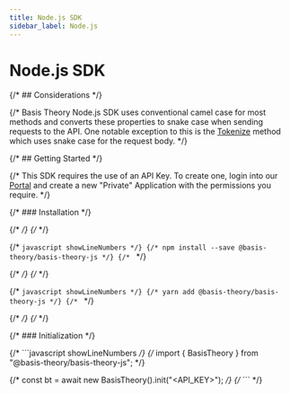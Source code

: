 ```yaml
---
title: Node.js SDK
sidebar_label: Node.js
---
```




# Node.js SDK

<GithubCard
  heading="Node.js SDK"
  icon={SDK.NODE}
  organization="basis-theory"
  repository="node-sdk"
/>

{/* ## Considerations */}

{/* Basis Theory Node.js SDK uses conventional camel case for most methods and converts these properties to snake case when sending requests to the API. One notable exception to this is the [Tokenize](/docs/api/tokens/tokenize) method which uses snake case for the request body. */}

{/* ## Getting Started */}

{/* This SDK requires the use of an API Key. To create one, login into our [Portal](https://portal.basistheory.com) and create a new "Private" Application with the permissions you require. */}

{/* ### Installation */}

{/* <Tabs className="bt-tabs"> */}
{/*   <TabItem value="npm" label="npm"> */}

{/* ```javascript showLineNumbers */}
{/* npm install --save @basis-theory/basis-theory-js */}
{/* ``` */}

{/*   </TabItem> */}
{/*   <TabItem value="yarn" label="yarn"> */}

{/* ```javascript showLineNumbers */}
{/* yarn add @basis-theory/basis-theory-js */}
{/* ``` */}

{/*   </TabItem> */}
{/* </Tabs> */}

{/* ### Initialization */}

{/* ```javascript showLineNumbers */}
{/* import { BasisTheory } from "@basis-theory/basis-theory-js"; */}

{/* const bt = await new BasisTheory().init("<API_KEY>"); */}
{/* ``` */}
